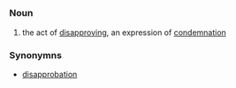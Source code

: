 =={{en}}==
===Noun===
# the act of [[disapproving]], an expression of [[condemnation]]
===Synonymns===
*[[disapprobation]]